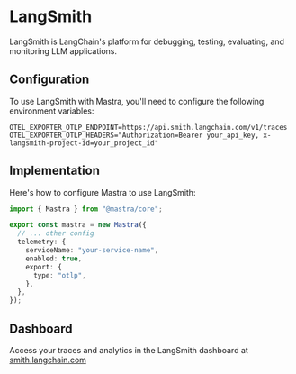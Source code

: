 # LangSmith

LangSmith is LangChain's platform for debugging, testing, evaluating, and monitoring LLM applications.

## Configuration

To use LangSmith with Mastra, you'll need to configure the following environment variables:

```env
OTEL_EXPORTER_OTLP_ENDPOINT=https://api.smith.langchain.com/v1/traces
OTEL_EXPORTER_OTLP_HEADERS="Authorization=Bearer your_api_key, x-langsmith-project-id=your_project_id"
```

## Implementation

Here's how to configure Mastra to use LangSmith:

```typescript
import { Mastra } from "@mastra/core";

export const mastra = new Mastra({
  // ... other config
  telemetry: {
    serviceName: "your-service-name",
    enabled: true,
    export: {
      type: "otlp",
    },
  },
});
```

## Dashboard

Access your traces and analytics in the LangSmith dashboard at [smith.langchain.com](https://smith.langchain.com)
